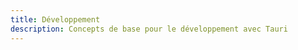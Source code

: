 ```yaml
---
title: Développement
description: Concepts de base pour le développement avec Tauri
---
```



<CardGrid>
  <LinkCard
    title="Development Cycle"
    href="/fr/guides/develop/development-cycle/"
  />
  <LinkCard
    title="Mise à jour des dépendances"
    href="/fr/guides/develop/updating-dependencies"
  />
</CardGrid>
